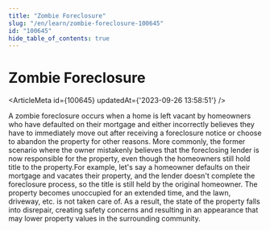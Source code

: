 ```yaml
---
title: "Zombie Foreclosure"
slug: "/en/learn/zombie-foreclosure-100645"
id: "100645"
hide_table_of_contents: true
---
```



# Zombie Foreclosure

<ArticleMeta id={100645} updatedAt={'2023-09-26 13:58:51'} />
<div className='border-solid border-b border-t-0 my-4 border-[var(--ifm-color-gray-300)]' />

A zombie foreclosure occurs when a home is left vacant by homeowners who have defaulted on their mortgage and either incorrectly believes they have to immediately move out after receiving a foreclosure notice or choose to abandon the property for other reasons. More commonly, the former scenario where the owner mistakenly believes that the foreclosing lender is now responsible for the property, even though the homeowners still hold title to the property.For example, let's say a homeowner defaults on their mortgage and vacates their property, and the lender doesn't complete the foreclosure process, so the title is still held by the original homeowner. The property becomes unoccupied for an extended time, and the lawn, driveway, etc. is not taken care of. As a result, the state of the property falls into disrepair, creating safety concerns and resulting in an appearance that may lower property values in the surrounding community.
